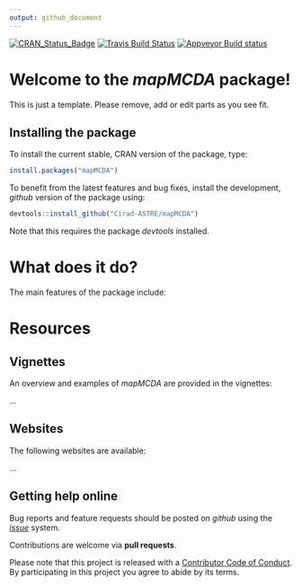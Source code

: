 ```yaml
---
output: github_document
---
```


[![CRAN_Status_Badge](http://www.r-pkg.org/badges/version/mapMCDA)](https://cran.r-project.org/package=mapMCDA)
[![Travis Build Status](https://travis-ci.org/Cirad-ASTRE/mapMCDA.svg?branch=master)](https://travis-ci.org/Cirad-ASTRE/mapMCDA)
[![Appveyor Build status](https://ci.appveyor.com/api/projects/status/nuo6t1hddibxxusd?svg=true)](https://ci.appveyor.com/project/famuvie/mapmcda)

# Welcome to the *mapMCDA* package!

This is just a template. Please remove, add or edit parts as you see fit.

## Installing the package

To install the current stable, CRAN version of the package, type:
```r
install.packages("mapMCDA")
```

To benefit from the latest features and bug fixes, install the development, *github* version of the package using:
```r
devtools::install_github("Cirad-ASTRE/mapMCDA")
```

Note that this requires the package *devtools* installed.


# What does it do?

The main features of the package include:



# Resources

## Vignettes

An overview and examples of *mapMCDA* are provided in the vignettes:

...

## Websites

The following websites are available:

...

## Getting help online

Bug reports and feature requests should be posted on *github* using the [*issue*](http://github.com/Cirad-ASTRE/mapMCDA/issues) system. 

Contributions are welcome via **pull requests**.

Please note that this project is released with a [Contributor Code of Conduct](CONDUCT.md). By participating in this project you agree to abide by its terms.

